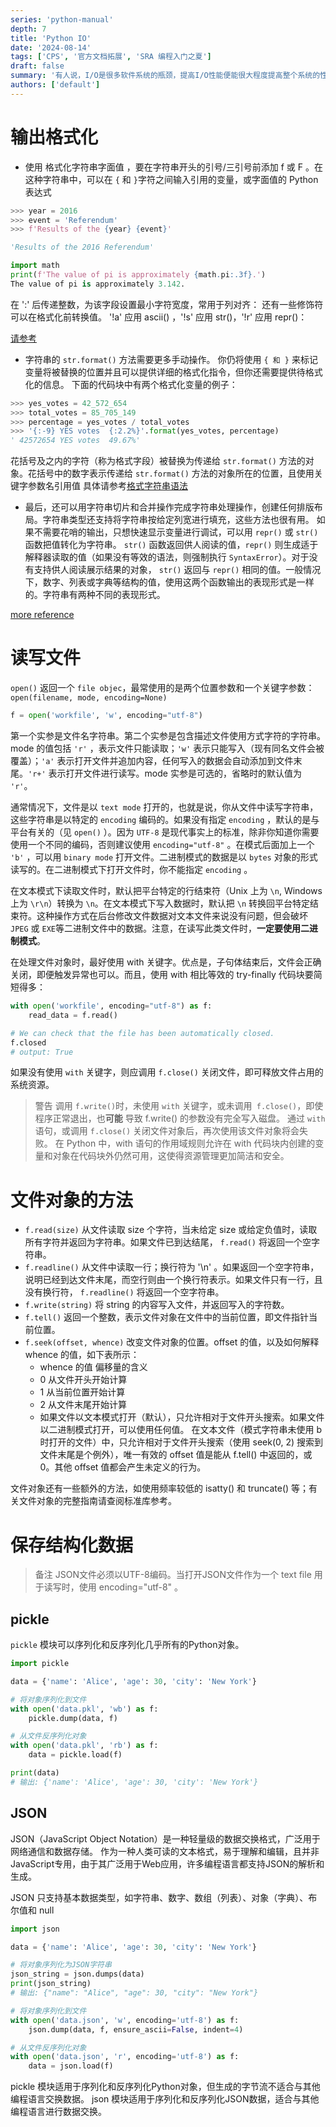 ```yaml
---
series: 'python-manual'
depth: 7
title: 'Python IO'
date: '2024-08-14'
tags: ['CPS', '官方文档拓展', 'SRA 编程入门之夏']
draft: false
summary: '有人说，I/O是很多软件系统的瓶颈，提高I/O性能便能很大程度提高整个系统的性能'
authors: ['default']
---
```


# 输出格式化

- 使用 格式化字符串字面值 ，要在字符串开头的引号/三引号前添加 f 或 F 。在这种字符串中，可以在 `{` 和 `}`字符之间输入引用的变量，或字面值的 Python 表达式

```python
>>> year = 2016
>>> event = 'Referendum'
>>> f'Results of the {year} {event}'

'Results of the 2016 Referendum'
```

```python
import math
print(f'The value of pi is approximately {math.pi:.3f}.')
The value of pi is approximately 3.142.
```

在 ':' 后传递整数，为该字段设置最小字符宽度，常用于列对齐：
还有一些修饰符可以在格式化前转换值。 '!a' 应用 ascii() ，'!s' 应用 str()，'!r' 应用 repr()：

[请参考](https://docs.python.org/zh-cn/3/library/string.html#formatspec)

- 字符串的 `str.format()` 方法需要更多手动操作。 你仍将使用 `{ 和 }` 来标记变量将被替换的位置并且可以提供详细的格式化指令，但你还需要提供待格式化的信息。 下面的代码块中有两个格式化变量的例子：

```python
>>> yes_votes = 42_572_654
>>> total_votes = 85_705_149
>>> percentage = yes_votes / total_votes
>>> '{:-9} YES votes  {:2.2%}'.format(yes_votes, percentage)
' 42572654 YES votes  49.67%'
```

花括号及之内的字符（称为格式字段）被替换为传递给 `str.format()` 方法的对象。花括号中的数字表示传递给 `str.format()` 方法的对象所在的位置，且使用关键字参数名引用值
具体请参考[格式字符串语法](https://docs.python.org/zh-cn/3/tutorial/inputoutput.html#the-string-format-method)

- 最后，还可以用字符串切片和合并操作完成字符串处理操作，创建任何排版布局。字符串类型还支持将字符串按给定列宽进行填充，这些方法也很有用。
  如果不需要花哨的输出，只想快速显示变量进行调试，可以用 `repr()` 或 `str()` 函数把值转化为字符串。
  `str()` 函数返回供人阅读的值，`repr()` 则生成适于解释器读取的值（如果没有等效的语法，则强制执行 `SyntaxError`）。对于没有支持供人阅读展示结果的对象， `str()` 返回与 `repr()` 相同的值。一般情况下，数字、列表或字典等结构的值，使用这两个函数输出的表现形式是一样的。字符串有两种不同的表现形式。

[more reference](https://pyformat.info/)

# 读写文件

`open()` 返回一个 `file objec`，最常使用的是两个位置参数和一个关键字参数：`open(filename, mode, encoding=None)`

```python
f = open('workfile', 'w', encoding="utf-8")
```

第一个实参是文件名字符串。第二个实参是包含描述文件使用方式字符的字符串。mode 的值包括 `'r'` ，表示文件只能读取；`'w'` 表示只能写入（现有同名文件会被覆盖）；`'a'` 表示打开文件并追加内容，任何写入的数据会自动添加到文件末尾。`'r+'` 表示打开文件进行读写。mode 实参是可选的，省略时的默认值为 `'r'`。

通常情况下，文件是以 `text mode` 打开的，也就是说，你从文件中读写字符串，这些字符串是以特定的 `encoding` 编码的。如果没有指定 `encoding` ，默认的是与平台有关的（见 `open()` ）。因为 `UTF-8` 是现代事实上的标准，除非你知道你需要使用一个不同的编码，否则建议使用 `encoding="utf-8"` 。在模式后面加上一个 `'b'` ，可以用 `binary mode` 打开文件。二进制模式的数据是以 `bytes` 对象的形式读写的。在二进制模式下打开文件时，你不能指定 `encoding` 。

在文本模式下读取文件时，默认把平台特定的行结束符（Unix 上为 `\n`, Windows 上为 `\r\n`）转换为 `\n`。在文本模式下写入数据时，默认把 `\n` 转换回平台特定结束符。这种操作方式在后台修改文件数据对文本文件来说没有问题，但会破坏 `JPEG` 或 `EXE`等二进制文件中的数据。注意，在读写此类文件时，**一定要使用二进制模式**。

在处理文件对象时，最好使用 with 关键字。优点是，子句体结束后，文件会正确关闭，即便触发异常也可以。而且，使用 with 相比等效的 try-finally 代码块要简短得多：

```python
with open('workfile', encoding="utf-8") as f:
    read_data = f.read()

# We can check that the file has been automatically closed.
f.closed
# output: True
```

如果没有使用 `with` 关键字，则应调用 `f.close()` 关闭文件，即可释放文件占用的系统资源。

> 警告 调用 `f.write()`时，未使用 `with` 关键字，或未调用` f.close()`，即使程序正常退出，也**可能** 导致 f.write() 的参数没有完全写入磁盘。
> 通过 `with` 语句，或调用 `f.close()` 关闭文件对象后，再次使用该文件对象将会失败。
> 在 Python 中，with 语句的作用域规则允许在 with 代码块内创建的变量和对象在代码块外仍然可用，这使得资源管理更加简洁和安全。

# 文件对象的方法

- `f.read(size)` 从文件读取 size 个字符，当未给定 size 或给定负值时，读取所有字符并返回为字符串。如果文件已到达结尾， `f.read()` 将返回一个空字符串。
- `f.readline()` 从文件中读取一行；换行符为 '\n' 。如果返回一个空字符串，说明已经到达文件末尾，而空行则由一个换行符表示。如果文件只有一行，且没有换行符， `f.readline()` 将返回一个空字符串。
- `f.write(string)` 将 string 的内容写入文件，并返回写入的字符数。
- `f.tell()` 返回一个整数，表示文件对象在文件中的当前位置，即文件指针当前位置。
- `f.seek(offset, whence)` 改变文件对象的位置。offset 的值，以及如何解释 whence 的值，如下表所示：
  - whence 的值 偏移量的含义
  - 0 从文件开头开始计算
  - 1 从当前位置开始计算
  - 2 从文件末尾开始计算
  - 如果文件以文本模式打开（默认），只允许相对于文件开头搜索。如果文件以二进制模式打开，可以使用任何值。
    在文本文件（模式字符串未使用 b 时打开的文件）中，只允许相对于文件开头搜索（使用 seek(0, 2) 搜索到文件末尾是个例外），唯一有效的 offset 值是能从 f.tell() 中返回的，或 0。其他 offset 值都会产生未定义的行为。

文件对象还有一些额外的方法，如使用频率较低的 isatty() 和 truncate() 等；有关文件对象的完整指南请查阅标准库参考。

# 保存结构化数据

> 备注 JSON文件必须以UTF-8编码。当打开JSON文件作为一个 text file 用于读写时，使用 encoding="utf-8" 。

## pickle

`pickle` 模块可以序列化和反序列化几乎所有的Python对象。

```python
import pickle

data = {'name': 'Alice', 'age': 30, 'city': 'New York'}

# 将对象序列化到文件
with open('data.pkl', 'wb') as f:
    pickle.dump(data, f)

# 从文件反序列化对象
with open('data.pkl', 'rb') as f:
    data = pickle.load(f)

print(data)
# 输出: {'name': 'Alice', 'age': 30, 'city': 'New York'}
```

## JSON

JSON（JavaScript Object Notation）是一种轻量级的数据交换格式，广泛用于网络通信和数据存储。
作为一种人类可读的文本格式，易于理解和编辑，且并非JavaScript专用，由于其广泛用于Web应用，许多编程语言都支持JSON的解析和生成。

JSON 只支持基本数据类型，如字符串、数字、数组（列表）、对象（字典）、布尔值和 null

```python
import json

data = {'name': 'Alice', 'age': 30, 'city': 'New York'}

# 将对象序列化为JSON字符串
json_string = json.dumps(data)
print(json_string)
# 输出: {"name": "Alice", "age": 30, "city": "New York"}

# 将对象序列化到文件
with open('data.json', 'w', encoding='utf-8') as f:
    json.dump(data, f, ensure_ascii=False, indent=4)

# 从文件反序列化对象
with open('data.json', 'r', encoding='utf-8') as f:
    data = json.load(f)
```

pickle 模块适用于序列化和反序列化Python对象，但生成的字节流不适合与其他编程语言交换数据。
json 模块适用于序列化和反序列化JSON数据，适合与其他编程语言进行数据交换。
